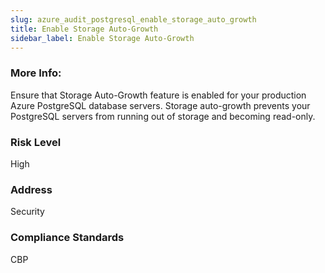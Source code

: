 ```yaml
---
slug: azure_audit_postgresql_enable_storage_auto_growth
title: Enable Storage Auto-Growth
sidebar_label: Enable Storage Auto-Growth
---
```


### More Info:

Ensure that Storage Auto-Growth feature is enabled for your production Azure PostgreSQL database servers. Storage auto-growth prevents your PostgreSQL servers from running out of storage and becoming read-only.

### Risk Level

High

### Address

Security

### Compliance Standards

CBP

